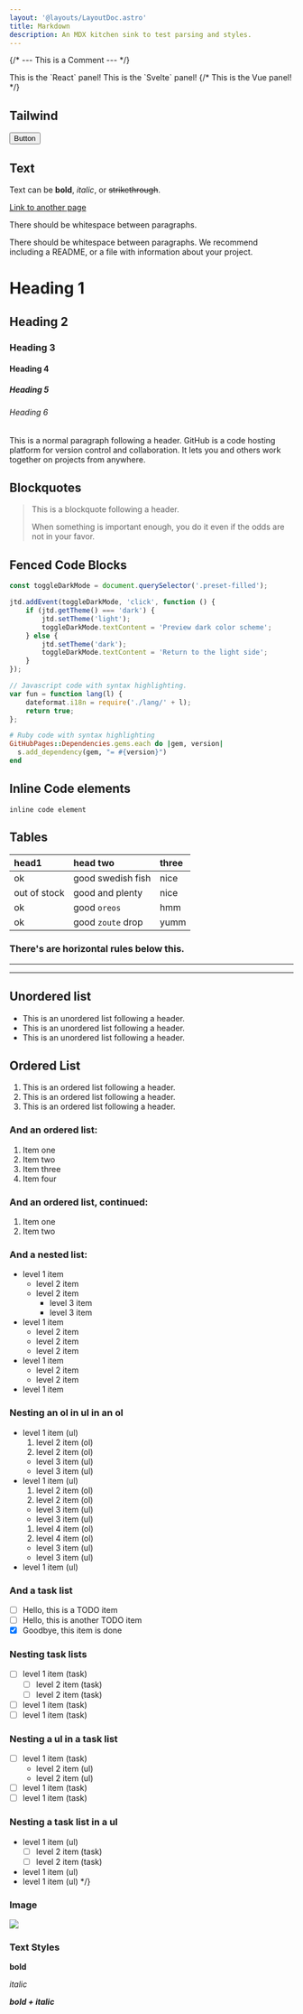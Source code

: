 ```yaml
---
layout: '@layouts/LayoutDoc.astro'
title: Markdown
description: An MDX kitchen sink to test parsing and styles.
---
```



{/* --- This is a Comment --- */}

<FrameworkTabs client:load>
	<Fragment slot="react">This is the `React` panel!</Fragment>
	<Fragment slot="svelte">This is the `Svelte` panel!</Fragment>
	{/* <Fragment slot="vue">This is the Vue panel!</Fragment> */}
</FrameworkTabs>

## Tailwind

<button type="button" class="btn preset-filled">
	Button
</button>

## Text

Text can be **bold**, _italic_, or ~~strikethrough~~.

[Link to another page](https://github.com/)

There should be whitespace between paragraphs.

There should be whitespace between paragraphs. We recommend including a README, or a file with information about your project.

# Heading 1

## Heading 2

### Heading 3

#### Heading 4

##### Heading 5

###### Heading 6

This is a normal paragraph following a header. GitHub is a code hosting platform for version control and collaboration. It lets you and others work together on projects from anywhere.

## Blockquotes

> This is a blockquote following a header.
>
> When something is important enough, you do it even if the odds are not in your favor.

## Fenced Code Blocks

```ts title="my-test-file.js"
const toggleDarkMode = document.querySelector('.preset-filled');

jtd.addEvent(toggleDarkMode, 'click', function () {
	if (jtd.getTheme() === 'dark') {
		jtd.setTheme('light');
		toggleDarkMode.textContent = 'Preview dark color scheme';
	} else {
		jtd.setTheme('dark');
		toggleDarkMode.textContent = 'Return to the light side';
	}
});
```

```js
// Javascript code with syntax highlighting.
var fun = function lang(l) {
	dateformat.i18n = require('./lang/' + l);
	return true;
};
```

```ruby
# Ruby code with syntax highlighting
GitHubPages::Dependencies.gems.each do |gem, version|
  s.add_dependency(gem, "= #{version}")
end
```

## Inline Code elements

`inline code element`

## Tables

| head1        | head two          | three |
| :----------- | :---------------- | :---- |
| ok           | good swedish fish | nice  |
| out of stock | good and plenty   | nice  |
| ok           | good `oreos`      | hmm   |
| ok           | good `zoute` drop | yumm  |

### There's are horizontal rules below this.

---

---

## Unordered list

- This is an unordered list following a header.
- This is an unordered list following a header.
- This is an unordered list following a header.

## Ordered List

1.  This is an ordered list following a header.
2.  This is an ordered list following a header.
3.  This is an ordered list following a header.

### And an ordered list:

1.  Item one
1.  Item two
1.  Item three
1.  Item four

### And an ordered list, continued:

1.  Item one
1.  Item two

### And a nested list:

- level 1 item
  - level 2 item
  - level 2 item
    - level 3 item
    - level 3 item
- level 1 item
  - level 2 item
  - level 2 item
  - level 2 item
- level 1 item
  - level 2 item
  - level 2 item
- level 1 item

### Nesting an ol in ul in an ol

- level 1 item (ul)
  1. level 2 item (ol)
  1. level 2 item (ol)
  - level 3 item (ul)
  - level 3 item (ul)
- level 1 item (ul)
  1. level 2 item (ol)
  1. level 2 item (ol)
  - level 3 item (ul)
  - level 3 item (ul)
  1. level 4 item (ol)
  1. level 4 item (ol)
  - level 3 item (ul)
  - level 3 item (ul)
- level 1 item (ul)

### And a task list

- [ ] Hello, this is a TODO item
- [ ] Hello, this is another TODO item
- [x] Goodbye, this item is done

### Nesting task lists

- [ ] level 1 item (task)
  - [ ] level 2 item (task)
  - [ ] level 2 item (task)
- [ ] level 1 item (task)
- [ ] level 1 item (task)

### Nesting a ul in a task list

- [ ] level 1 item (task)
  - level 2 item (ul)
  - level 2 item (ul)
- [ ] level 1 item (task)
- [ ] level 1 item (task)

### Nesting a task list in a ul

- level 1 item (ul)
  - [ ] level 2 item (task)
  - [ ] level 2 item (task)
- level 1 item (ul)
- level 1 item (ul) \*/}

### Image

![](https://images.unsplash.com/photo-1578170222009-c7893aa20afd?q=80&w=1740&auto=format&fit=crop&ixlib=rb-4.0.3&ixid=M3wxMjA3fDB8MHxwaG90by1wYWdlfHx8fGVufDB8fHx8fA%3D%3D)

### Text Styles

**bold**

_italic_

**_bold + italic_**
